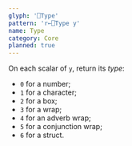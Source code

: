 ```yaml
---
glyph: '⎕Type'
pattern: 'r←⎕Type y'
name: Type
category: Core
planned: true
---
```


On each scalar of `y`, return its *type*:

* `0` for a number;
* `1` for a character;
* `2` for a box;
* `3` for a wrap;
* `4` for an adverb wrap;
* `5` for a conjunction wrap;
* `6` for a struct.
